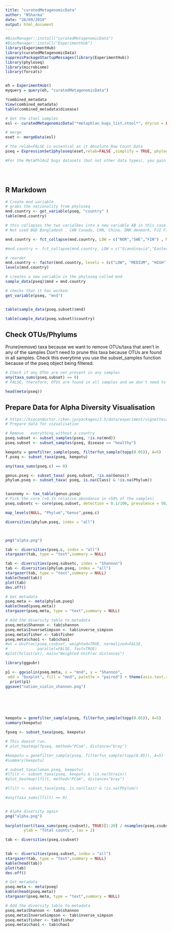 ```yaml
---
title: "curatedMetagenomicData"
author: "NSharma"
date: "26/09/2019"
output: html_document
---
```


```r


#BiocManager::install("curatedMetagenomicData")
#BiocManager::install("ExperimentHub")
library(ExperimentHub)
library(curatedMetagenomicData)
suppressPackageStartupMessages(library(ExperimentHub))
library(phyloseq)
library(microbiome)
library(forcats)


eh = ExperimentHub()
myquery = query(eh, "curatedMetagenomicData")

?combined_metadata
View(combined_metadata)
table(combined_metadata$disease)

# Get the stool samples
esl <- curatedMetagenomicData("*metaphlan_bugs_list.stool*", dryrun = FALSE)

# merge
eset <- mergeData(esl)

# the relab=FALSE is essential as it Absolute Raw Count Data
pseq = ExpressionSet2phyloseq(eset,relab=FALSE ,simplify = TRUE, phylogenetictree = TRUE)

#For the MetaPhlAn2 bugs datasets (but not other data types), you gain a lot of taxonomy-aware, ecological analysis and plotting by conversion to a phyloseq class object. curatedMetagenomicData provides the ExpressionSet2phyloseq() function to make this easy:





```

## R Markdown

```r
# Create mnd variable
# grabs the nationality from phyloseq
mnd.country <- get_variable(pseq, "country" )
table(mnd.country)

# this collapses the two varialbes into a new variable AB in this case. The command for multiple changes is fct_collapse(x, AB = c("A","B"), DE = c("D","E"))
# Not used BGD Bangladesh , CAN Canada, CHN, China. DNK denmark, FJI Figi, HUN Hungry, ISL isle of man , MDG, MNG mongolia, PER Iran, RUS RUSSIA, 

mnd.country <- fct_collapse(mnd.country, LOW = c("NOR","SWE","FIN") , MEDIUM = c("ITA","AUT","DEU","GBR","ESP","FRA","LUX","NLD"), HIGH = c("USA") )

#mnd.country <- fct_collapse(mnd.country, LOW = c("Scandinavia","EasternEurope") , MEDIUM = c("SouthEurope","CentralEurope", "UKIE"), HIGH = c("US") )

# reorder
mnd.country <- factor(mnd.country, levels = (c("LOW", "MEDIUM", "HIGH")))
levels(mnd.country)

# creates a new variable in the phyloseq called mnd
sample_data(pseq)$mnd = mnd.country

# checks that it has worked.
get_variable(pseq, "mnd")



```

```r

table(sample_data(pseq.subset)$mnd)

table(sample_data(pseq.subset)$country)

```
## Check OTUs/Phylums
Prune(remove) taxa because we want to remove OTUs/taxa that aren't in any of the samples
Don't need to prune this taxa because OTUs are found in all samples.
Check this everytime you use the subset_samples function because of the pseq object being filtered. 
```r
# Check if any OTUs are not present in any samples
any(taxa_sums(pseq.subset) == 0)
# FALSE, therefore, OTUs are found in all samples and we don't need to prune the taxa. If the answer is TRUE, some OTUs are not present in any samples. This is usually the case when data is subset to remove some samples. OTUs unique to those sample are not removed along with the samples. Therefore, it is important to check this everytime the phyloseq object is filtered for samples using `subset_samples` function.

head(meta(pseq))

```

## Prepare Data for Alpha Diversity Visualisation
```r

# https://bioconductor.riken.jp/packages/3.5/data/experiment/vignettes/curatedMetagenomicData/inst/doc/curatedMetagenomicData.html
# Prepare data for vizualisation

# Remove   everything without a country
pseq.subset <- subset_samples(pseq, !is.na(mnd))
pseq.subset <- subset_samples(pseq, disease == "healthy")

keepotu = genefilter_sample(pseq, filterfun_sample(topp(0.05)), A=5)
f.pseq <- subset_taxa(pseq, keepotu)

any(taxa_sums(pseq.c) == 0)

genus.pseq <- subset_taxa( pseq.subset, !is.na(Genus))
phylum.pseq <- subset_taxa( pseq, is.na(Class) & !is.na(Phylum))


taxonomy <- tax_table(genus.pseq)
# Pick the core (>0.1% relative abundance in >50% of the samples)
pseq.subsetc <- core(pseq.subset, detection = 0.1/100, prevalence = 50/100)

map_levels(NULL, "Phylum","Genus",pseq.c)

diversities(phylum.pseq, index = "all")



png("alpha.png")

tab <- diversities(pseq.c, index = "all")
stargazer(tab, type = "text",summary = NULL)

tab <- diversities(pseq.subsetc, index = "Shannon")
tab <- diversities(phylum.pseq, index = "all")
stargazer(tab, type = "text",summary = NULL)
kable(head(tab))
plot(tab)
dev.off()

# Get metadata
pseq.meta <- meta(phylum.pseq)
kable(head(pseq.meta))
stargazer(pseq.meta, type = "text",summary = NULL)

# Add the diversity table to metadata
pseq.meta$Shannon <- tab$shannon 
pseq.meta$InverseSimpson <- tab$inverse_simpson
pseq.meta$fisher <- tab$fisher
pseq.meta$chao1 <- tab$chao1
#wt = UniFrac(pseq.csubset, weighted=TRUE, normalized=FALSE, 
#             parallel=FALSE, fast=TRUE)
#plot(hclust(wt), main="Weighted UniFrac distances")

library(ggpubr)

p1 <- ggviolin(pseq.meta, x = "mnd", y = "Shannon",
 add = "boxplot", fill = "mnd", palette = "paired") + theme(axis.text.x = element_text(angle = 90)) + theme(legend.position="none") + xlab("")
  print(p1)
ggsave("nation_violin_shannon.png")






keepotu = genefilter_sample(pseq, filterfun_sample(topp(0.05)), A=5)
summary(keepotu)

fpseq <- subset_taxa(pseq, keepotu)

# This doesnt run. 
# plot_heatmap(fpseq, method="PCoA", distance="bray") 

#keepotu = genefilter_sample(pseq, filterfun_sample(topp(0.05)), A=5)
#summary(keepotu)

# subset_taxa(loman.pseq, keepotu)
#lfilt <- subset_taxa(pseq, keepotu & !is.na(Strain))
#plot_heatmap(lfilt, method="PCoA", distance="bray")

#lfilt <- subset_taxa(pseq, is.na(Class) & !is.na(Phylum))

#any(taxa_sums(lfilt) == 0)


# Alpha diversity again
png("alpha.png")
  
barplot(sort(taxa_sums(pseq.csubset), TRUE)[1:20] / nsamples(pseq.csubset),
        ylab = "Total counts", las = 2)

tab <- diversities(pseq.csubset)

 
tab <- diversities(pseq.subset, index = "all")
stargazer(tab, type = "text",summary = NULL)
kable(head(tab))
plot(tab)
dev.off()

# Get metadata
pseq.meta <- meta(pseq)
kable(head(pseq.meta))
stargazer(pseq.meta, type = "text",summary = NULL)

# Add the diversity table to metadata
pseq.meta$Shannon <- tab$shannon 
pseq.meta$InverseSimpson <- tab$inverse_simpson
pseq.meta$fisher <- tab$fisher
pseq.meta$chao1 <- tab$chao1

```

